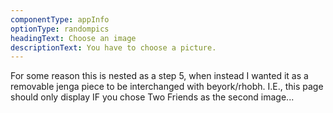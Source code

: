 ```yaml
---
componentType: appInfo
optionType: randompics 
headingText: Choose an image
descriptionText: You have to choose a picture.
---
```


For some reason this is nested as a step 5, when instead I wanted it as a removable jenga piece to be interchanged with beyork/rhobh. I.E., this page should only display IF you chose Two Friends as the second image...